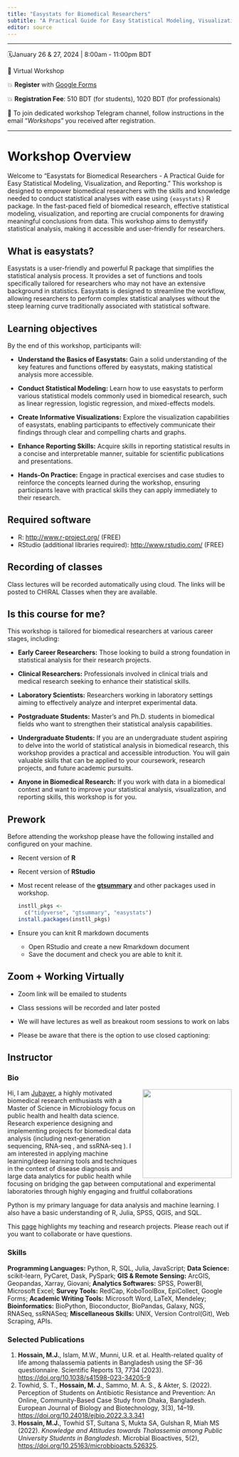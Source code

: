 ---
title: "Easystats for Biomedical Researchers"
subtitle: "A Practical Guide for Easy Statistical Modeling, Visualization, and Reporting"
editor: source
---

<!-- https://github.com/rstudio-conf-2022/teach-ds -->

------------------------------------------------------------------------

🗓January 26 & 27,  2024 \| 8:00am - 11:00pm BDT

🏨 Virtual Workshop 

💥 **Register** with [Google Forms](#) 

💥 **Registration Fee**: 510 BDT (for students), 1020 BDT (for professionals)

📝 To join dedicated workshop Telegram channel, follow instructions in the email "*Workshops*" you received after registration. 

------------------------------------------------------------------------

# Workshop Overview
Welcome to "Easystats for Biomedical Researchers - A Practical Guide for Easy Statistical Modeling, Visualization, and Reporting." This workshop is designed to empower biomedical researchers with the skills and knowledge needed to conduct statistical analyses with ease using `{easystats}` R package. In the fast-paced field of biomedical research, effective statistical modeling, visualization, and reporting are crucial components for drawing meaningful conclusions from data. This workshop aims to demystify statistical analysis, making it accessible and user-friendly for researchers.

## What is easystats?
Easystats is a user-friendly and powerful R package that simplifies the statistical analysis process. It provides a set of functions and tools specifically tailored for researchers who may not have an extensive background in statistics. Easystats is designed to streamline the workflow, allowing researchers to perform complex statistical analyses without the steep learning curve traditionally associated with statistical software.




## Learning objectives 
By the end of this workshop, participants will:

- **Understand the Basics of Easystats:** Gain a solid understanding of the key features and functions offered by easystats, making statistical analysis more accessible.

- **Conduct Statistical Modeling:** Learn how to use easystats to perform various statistical models commonly used in biomedical research, such as linear regression, logistic regression, and mixed-effects models.

- **Create Informative Visualizations:** Explore the visualization capabilities of easystats, enabling participants to effectively communicate their findings through clear and compelling charts and graphs.

- **Enhance Reporting Skills:** Acquire skills in reporting statistical results in a concise and interpretable manner, suitable for scientific publications and presentations.

- **Hands-On Practice:** Engage in practical exercises and case studies to reinforce the concepts learned during the workshop, ensuring participants leave with practical skills they can apply immediately to their research.




## Required software
- R: <http://www.r-project.org/> (FREE)
- RStudio (additional libraries required): <http://www.rstudio.com/> (FREE)


## Recording of classes
Class lectures will be recorded automatically using cloud. The links will be posted to CHIRAL Classes when they are available. 




## Is this course for me?
This workshop is tailored for biomedical researchers at various career stages, including:

- **Early Career Researchers:** Those looking to build a strong foundation in statistical analysis for their research projects.

- **Clinical Researchers:** Professionals involved in clinical trials and medical research seeking to enhance their statistical skills.

- **Laboratory Scientists:** Researchers working in laboratory settings aiming to effectively analyze and interpret experimental data.

- **Postgraduate Students:** Master's and Ph.D. students in biomedical fields who want to strengthen their statistical analysis capabilities.

- **Undergraduate Students:** If you are an undergraduate student aspiring to delve into the world of statistical analysis in biomedical research, this workshop provides a practical and accessible introduction. You will gain valuable skills that can be applied to your coursework, research projects, and future academic pursuits.

- **Anyone in Biomedical Research:** If you work with data in a biomedical context and want to improve your statistical analysis, visualization, and reporting skills, this workshop is for you.


## Prework

Before attending the workshop please have the following installed and configured on your machine.

-   Recent version of **R**

-   Recent version of **RStudio**

-   Most recent release of the [**gtsummary**](https://www.danieldsjoberg.com/gtsummary/) and other packages used in workshop.

    ``` r
    instll_pkgs <- 
      c("tidyverse", "gtsummary", "easystats")
    install.packages(instll_pkgs)
    ```
-   Ensure you can knit R markdown documents

    -   Open RStudio and create a new Rmarkdown document
    -   Save the document and check you are able to knit it.



## Zoom + Working Virtually

-   Zoom link will be emailed to students

-   Class sessions will be recorded and later posted

-   We will have lectures as well as breakout room sessions to work on labs

-   Please be aware that there is the option to use closed captioning:



## Instructor 
### Bio
![](images/JHossain.jpg){style="float:right;padding: 0 0 0 10px;" fig-alt="Headshot of Jubayer" width="200"} 

Hi, I am [Jubayer](https://hossainlab.github.io/), a highly motivated biomedical research enthusiasts with a Master of Science in Microbiology focus on public health and health data science. Research experience designing and implementing projects for biomedical data analysis (including next‑generation sequencing, RNA‑seq , and ssRNA‑seq ). I am interested in applying machine learning/deep learning tools and techniques in the context of disease diagnosis and large data analytics for public health while focusing on bridging the gap between computational and experimental laboratories through highly engaging and fruitful collaborations

Python is my primary language for data analysis and machine learning. I also have a basic understanding of R, Julia, SPSS, QGIS, and SQL.

This [page](https://hossainlab.github.io/) highlights my teaching and research projects. Please reach out if you want to collaborate or have questions.

### Skills 
**Programming Languages:** Python, R, SQL, Julia, JavaScript; **Data Science:** scikit-learn, PyCaret, Dask, PySpark; **GIS & Remote Sensing:** ArcGIS, Geopandas, Xarray, Giovani; **Analytics Softwares:** SPSS, PowerBI, Microsoft Excel; **Survey Tools:** RedCap, KoboToolBox, EpiCollect, Google Forms; **Academic Writing Tools:** Microsoft Word, LaTeX, Mendeley; **Bioinformatics:** BioPython, Bioconductor, BioPandas, Galaxy, NGS, RNASeq, ssRNASeq; **Miscellaneous Skills:** UNIX, Version Control(Git), Web Scraping, APIs.


### Selected Publications 
1. **Hossain, M.J.**, Islam, M.W., Munni, U.R. et al. Health-related quality of life among thalassemia patients in Bangladesh using the SF-36 questionnaire. Scientific Reports 13, 7734 (2023). <https://doi.org/10.1038/s41598-023-34205-9>
2. Towhid, S. T., **Hossain, M. J.**, Sammo, M. A. S., & Akter, S. (2022). Perception of Students on Antibiotic Resistance and Prevention: An Online, Community-Based Case Study from Dhaka, Bangladesh. European Journal of Biology and Biotechnology, 3(3), 14–19. <https://doi.org/10.24018/ejbio.2022.3.3.341>
3. **Hossain, M.J.**, Towhid ST, Sultana S, Mukta SA, Gulshan R, Miah MS (2022). *Knowledge and Attitudes towards Thalassemia among Public University Students in Bangladesh*. Microbial Bioactives, 5(2), <https://doi.org/10.25163/microbbioacts.526325>.





